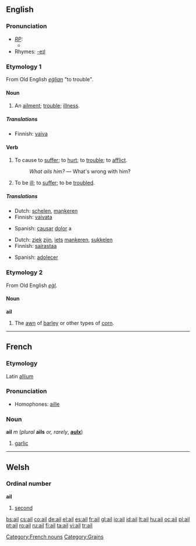 {{see|-ail}}
==English==

===Pronunciation===
* ''[[RP]]:''
** {{IPA|/eɪl/}}
*Rhymes: [[Rhymes:English:-eɪl|-eɪl]]

===Etymology 1===
From Old English ''[[eġlian]]'' "to trouble".

====Noun====
{{en-noun}}

# An [[ailment]]; [[trouble]]; [[illness]].

=====Translations=====
{{trans-top|An ailment; trouble; illness}}
*Finnish: [[vaiva]]
{{trans-mid}}
{{trans-bottom}}

====Verb====
{{en-verb}}

# {{transitive}} To cause to [[suffer]]; to [[hurt]]; to [[trouble]]; to [[afflict]].
#: ''What ails him?'' &mdash; What's wrong with him?
# {{intransitive}} To be [[ill]]; to [[suffer]]; to be [[troubled]].

=====Translations=====
{{trans-top|to cause to suffer}}
*Dutch: [[schelen]], [[mankeren]]
*Finnish: [[vaivata]]
{{trans-mid}}
*Spanish: [[causar]] [[dolor]] a
{{trans-bottom}}

{{trans-top|to be ill}}
*Dutch: [[ziek]] [[zijn]], [[iets]] [[mankeren]], [[sukkelen]]
*Finnish: [[sairastaa]]
{{trans-mid}}
*Spanish: [[adolecer]]
{{trans-bottom}}

===Etymology 2===
From Old English ''[[eġl]]''.

====Noun====
'''ail'''

# The [[awn]] of [[barley]] or other types of [[corn]].

----

==French==

===Etymology===
Latin [[allium]]

===Pronunciation===
*Homophones: [[aille]]

===Noun===
'''ail''' ''m'' (''plural'' '''ails''' ''or, rarely'', '''[[aulx]]''')

# [[garlic]]

[[Category:French nouns]]

----

==Welsh==

===Ordinal number===
'''ail'''

# [[second]]

[[Category:Grains]]

[[bs:ail]]
[[cs:ail]]
[[co:ail]]
[[de:ail]]
[[el:ail]]
[[es:ail]]
[[fr:ail]]
[[gl:ail]]
[[io:ail]]
[[id:ail]]
[[lt:ail]]
[[hu:ail]]
[[oc:ail]]
[[pl:ail]]
[[pt:ail]]
[[ro:ail]]
[[ru:ail]]
[[fi:ail]]
[[ta:ail]]
[[vi:ail]]
[[tr:ail]]